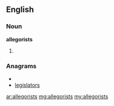 ==English==

===Noun===
'''allegorists'''

# {{plural of|[[allegorist]]}}

===Anagrams===
* {{alphagram|aegillorsst}}
* [[legislators#English|legislators]]

[[ar:allegorists]]
[[mg:allegorists]]
[[my:allegorists]]